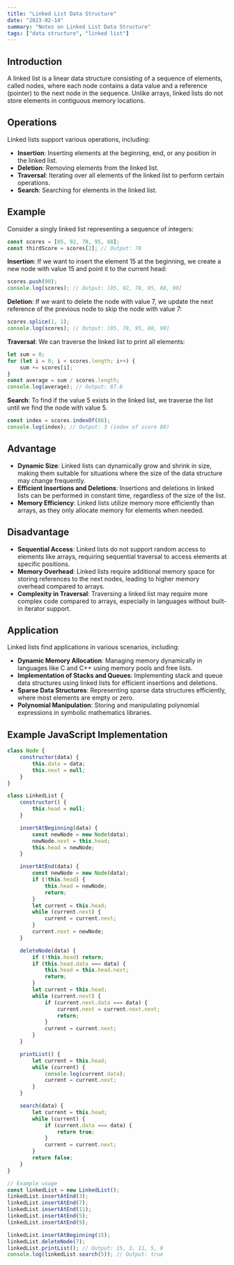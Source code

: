 ```yaml
---
title: "Linked List Data Structure"
date: "2023-02-14"
summary: "Notes on Linked List Data Structure"
tags: ["data structure", "linked list"]
---
```


## Introduction
A linked list is a linear data structure consisting of a sequence of elements, called nodes, where each node contains a data value and a reference (pointer) to the next node in the sequence. Unlike arrays, linked lists do not store elements in contiguous memory locations.

## Operations
Linked lists support various operations, including:
- **Insertion**: Inserting elements at the beginning, end, or any position in the linked list.
- **Deletion**: Removing elements from the linked list.
- **Traversal**: Iterating over all elements of the linked list to perform certain operations.
- **Search**: Searching for elements in the linked list.

## Example
Consider a singly linked list representing a sequence of integers: 
```javascript
const scores = [85, 92, 78, 95, 88];
const thirdScore = scores[2]; // Output: 78
```
**Insertion**: If we want to insert the element 15 at the beginning, we create a new node with value 15 and point it to the current head:
```javascript
scores.push(90);
console.log(scores); // Output: [85, 92, 78, 95, 88, 90]
```
**Deletion**: If we want to delete the node with value 7, we update the next reference of the previous node to skip the node with value 7:
```javascript
scores.splice(1, 1);
console.log(scores); // Output: [85, 78, 95, 88, 90]
```
**Traversal**: We can traverse the linked list to print all elements:
```javascript
let sum = 0;
for (let i = 0; i < scores.length; i++) {
    sum += scores[i];
}
const average = sum / scores.length;
console.log(average); // Output: 87.6
```
**Search**: To find if the value 5 exists in the linked list, we traverse the list until we find the node with value 5.
```javascript
const index = scores.indexOf(88);
console.log(index); // Output: 3 (index of score 88)
```

## Advantage
- **Dynamic Size**: Linked lists can dynamically grow and shrink in size, making them suitable for situations where the size of the data structure may change frequently.
- **Efficient Insertions and Deletions**: Insertions and deletions in linked lists can be performed in constant time, regardless of the size of the list.
- **Memory Efficiency**: Linked lists utilize memory more efficiently than arrays, as they only allocate memory for elements when needed.

## Disadvantage
- **Sequential Access**: Linked lists do not support random access to elements like arrays, requiring sequential traversal to access elements at specific positions.
- **Memory Overhead**: Linked lists require additional memory space for storing references to the next nodes, leading to higher memory overhead compared to arrays.
- **Complexity in Traversal**: Traversing a linked list may require more complex code compared to arrays, especially in languages without built-in iterator support.

## Application
Linked lists find applications in various scenarios, including:
- **Dynamic Memory Allocation**: Managing memory dynamically in languages like C and C++ using memory pools and free lists.
- **Implementation of Stacks and Queues**: Implementing stack and queue data structures using linked lists for efficient insertions and deletions.
- **Sparse Data Structures**: Representing sparse data structures efficiently, where most elements are empty or zero.
- **Polynomial Manipulation**: Storing and manipulating polynomial expressions in symbolic mathematics libraries.


## Example JavaScript Implementation
```javascript
class Node {
    constructor(data) {
        this.data = data;
        this.next = null;
    }
}

class LinkedList {
    constructor() {
        this.head = null;
    }

    insertAtBeginning(data) {
        const newNode = new Node(data);
        newNode.next = this.head;
        this.head = newNode;
    }

    insertAtEnd(data) {
        const newNode = new Node(data);
        if (!this.head) {
            this.head = newNode;
            return;
        }
        let current = this.head;
        while (current.next) {
            current = current.next;
        }
        current.next = newNode;
    }

    deleteNode(data) {
        if (!this.head) return;
        if (this.head.data === data) {
            this.head = this.head.next;
            return;
        }
        let current = this.head;
        while (current.next) {
            if (current.next.data === data) {
                current.next = current.next.next;
                return;
            }
            current = current.next;
        }
    }

    printList() {
        let current = this.head;
        while (current) {
            console.log(current.data);
            current = current.next;
        }
    }

    search(data) {
        let current = this.head;
        while (current) {
            if (current.data === data) {
                return true;
            }
            current = current.next;
        }
        return false;
    }
}

// Example usage
const linkedList = new LinkedList();
linkedList.insertAtEnd(3);
linkedList.insertAtEnd(7);
linkedList.insertAtEnd(11);
linkedList.insertAtEnd(5);
linkedList.insertAtEnd(9);

linkedList.insertAtBeginning(15);
linkedList.deleteNode(7);
linkedList.printList(); // Output: 15, 3, 11, 5, 9
console.log(linkedList.search(5)); // Output: true
```
